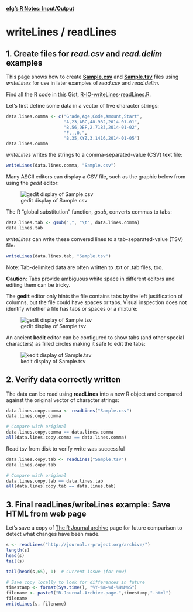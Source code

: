 [**efg's R Notes:  Input/Output**](../index.html)

writeLines / readLines
======================

1. Create files for *read.csv* and *read.delim* examples
--------------------------------------------------------

This page shows how to create [**Sample.csv**](Sample.csv) and [**Sample.tsv**](Sample.tsv) files using *writeLines* for use in later examples of *read.csv* and *read.delim*.

Find all the R code in this Gist, [R-IO-writeLines-readLines.R](https://gist.github.com/EarlGlynn/8431150).

Let's first define some data in a vector of five character strings:

```r
data.lines.comma <- c("Grade,Age,Code,Amount,Start",
                      "A,23,ABC,48.982,2014-01-01",
                      "B,56,DEF,2.7183,2014-01-02",
                      "F,,,0,",
                      "B,35,XYZ,3.1416,2014-01-05")
data.lines.comma
```

*writeLines* writes the strings to a comma-separated-value (CSV) text file:

```r
writeLines(data.lines.comma, "Sample.csv")
```

Many ASCII editors can display a CSV file, such as the graphic below from using the *gedit* editor:

![gedit display of Sample.csv](Sample-CSV-Gedit.jpg)


The R "global substitution" function, *gsub*, converts commas to tabs:

```r
data.lines.tab <- gsub(",", "\t", data.lines.comma)
data.lines.tab
```

*writeLines* can write these convered lines to a tab-separated-value (TSV) file:

```r
writeLines(data.lines.tab, "Sample.tsv")
```
       
Note:  Tab-delimited data are often written to .txt or .tab files, too. 

**Caution**:  Tabs provide ambiguous white space in different editors and editing them can be tricky.   

The **gedit** editor only hints the file contains tabs by the left justification of columns, but the file could have spaces or tabs.  Visual inspection does not identify whether a file has tabs or spaces or a mixture:

![gedit display of Sample.tsv](Sample-TSV-Gedit.jpg)

An ancient **kedit** editor can be configured to show tabs (and other special characters) as filled circles making it safe to edit the tabs:

![kedit display of Sample.tsv](Sample-TSV-Kedit.jpg)

       
2. Verify data correctly written
--------------------------------

The data can be read using **readLines** into a new R object and compared against the original vector of character strings:

 
```r
data.lines.copy.comma <- readLines("Sample.csv")
data.lines.copy.comma

# Compare with original
data.lines.copy.comma == data.lines.comma
all(data.lines.copy.comma == data.lines.comma)
```
                                                     
Read tsv from disk to verify write was successful

```r
data.lines.copy.tab <- readLines("Sample.tsv")
data.lines.copy.tab

# Compare with original
data.lines.copy.tab == data.lines.tab
all(data.lines.copy.tab == data.lines.tab)    
```

3. Final readLines/writeLines example:  Save HTML from web page
---------------------------------------------------------------

Let's save a copy of [The R Journal archive](http://journal.r-project.org/archive/) page for future comparison to detect what changes have been made.

```r
s <- readLines("http://journal.r-project.org/archive/")
length(s)
head(s)
tail(s)

tail(head(s,65), 1)  # Current issue (for now)

# Save copy locally to look for differences in future
timestamp <- format(Sys.time(), "%Y-%m-%d-%H%M%S")
filename <- paste0("R-Journal-Archive-page-",timestamp,".html")
filename
writeLines(s, filename)
```                                                                                          
